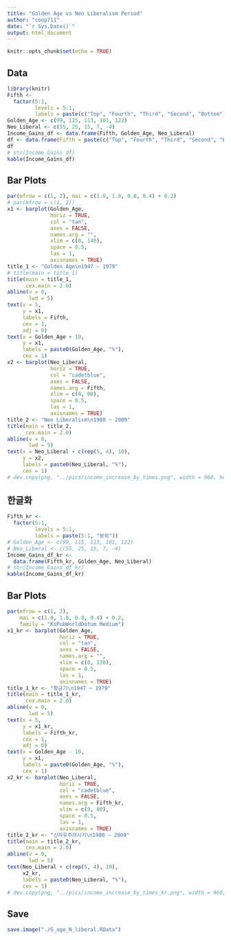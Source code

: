 ```yaml
---
title: "Golden Age vs Neo Liberalism Period"
author: "coop711"
date: "`r Sys.Date()`"
output: html_document
---
```


```r
knitr::opts_chunk$set(echo = TRUE)
```

## Data

```r
library(knitr)
Fifth <- 
  factor(5:1, 
         levels = 5:1, 
         labels = paste(c("Top", "Fourth", "Third", "Second", "Bottom"), "Fifth"))
Golden_Age <- c(99, 115, 113, 101, 122)
Neo_Liberal <- c(55, 25, 15, 7, -4)
Income_Gains_df <- data.frame(Fifth, Golden_Age, Neo_Liberal)
df <- data.frame(Fifth = paste(c("Top", "Fourth", "Third", "Second", "Bottom"), "Fifth"), Golden_Age, Neo_Liberal)
df
# str(Income_Gains_df)
kable(Income_Gains_df)
```

## Bar Plots

```r
par(mfrow = c(1, 2), mai = c(1.0, 1.8, 0.8, 0.4) + 0.2)
# par(mfrow = c(1, 2))
x1 <- barplot(Golden_Age, 
              horiz = TRUE, 
              col = "tan", 
              axes = FALSE, 
              names.arg = "", 
              xlim = c(0, 140), 
              space = 0.5, 
              las = 1, 
              axisnames = TRUE)
title_1 <- "Golden Age\n1947 ~ 1979"
# title(main = title_1)
title(main = title_1, 
      cex.main = 2.0)
abline(v = 0, 
       lwd = 5)
text(x = 5, 
     y = x1, 
     labels = Fifth, 
     cex = 1, 
     adj = 0)
text(x = Golden_Age + 10, 
     y = x1, 
     labels = paste0(Golden_Age, "%"), 
     cex = 1)
x2 <- barplot(Neo_Liberal, 
              horiz = TRUE, 
              col = "cadetblue", 
              axes = FALSE, 
              names.arg = Fifth, 
              xlim = c(0, 80), 
              space = 0.5, 
              las = 1, 
              axisnames = TRUE)
title_2 <- "Neo Liberalism\n1980 ~ 2009"
title(main = title_2, 
      cex.main = 2.0)
abline(v = 0, 
       lwd = 5)
text(x = Neo_Liberal + c(rep(5, 4), 10), 
     y = x2, 
     labels = paste0(Neo_Liberal, "%"), 
     cex = 1)
# dev.copy(png, "../pics/income_increase_by_times.png", width = 960, height = 480)
```

<P style = "page-break-before:always">

## 한글화

```r
Fifth_kr <- 
  factor(5:1, 
         levels = 5:1, 
         labels = paste(5:1, "분위"))
# Golden_Age <- c(99, 115, 113, 101, 122)
# Neo_Liberal <- c(55, 25, 15, 7, -4)
Income_Gains_df_kr <- 
  data.frame(Fifth_kr, Golden_Age, Neo_Liberal)
# str(Income_Gains_df_kr)
kable(Income_Gains_df_kr)
```

## Bar Plots

```r
par(mfrow = c(1, 2), 
    mai = c(1.0, 1.8, 0.8, 0.4) + 0.2, 
    family = "KoPubWorldDotum Medium")
x1_kr <- barplot(Golden_Age, 
                 horiz = TRUE, 
                 col = "tan", 
                 axes = FALSE, 
                 names.arg = "", 
                 xlim = c(0, 130), 
                 space = 0.5, 
                 las = 1, 
                 axisnames = TRUE)
title_1_kr <- "황금기\n1947 ~ 1979"
title(main = title_1_kr, 
      cex.main = 2.0)
abline(v = 0, 
       lwd = 5)
text(x = 5, 
     y = x1_kr, 
     labels = Fifth_kr, 
     cex = 1, 
     adj = 0)
text(x = Golden_Age - 10, 
     y = x1, 
     labels = paste0(Golden_Age, "%"), 
     cex = 1)
x2_kr <- barplot(Neo_Liberal, 
                 horiz = TRUE, 
                 col = "cadetblue", 
                 axes = FALSE, 
                 names.arg = Fifth_kr, 
                 xlim = c(0, 80), 
                 space = 0.5, 
                 las = 1, 
                 axisnames = TRUE)
title_2_kr <- "신자유주의시기\n1980 ~ 2009"
title(main = title_2_kr, 
      cex.main = 2.0)
abline(v = 0, 
       lwd = 5)
text(Neo_Liberal + c(rep(5, 4), 10), 
     x2_kr, 
     labels = paste0(Neo_Liberal, "%"),
     cex = 1)
# dev.copy(png, "../pics/income_increase_by_times_kr.png", width = 960, height = 480)
```

## Save

```r
save.image("./G_age_N_liberal.RData")
```


